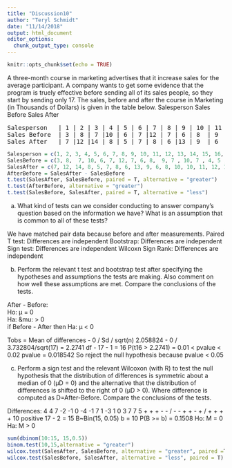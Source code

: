 ```yaml
---
title: "Discussion10"
author: "Teryl Schmidt"
date: "11/14/2018"
output: html_document
editor_options: 
  chunk_output_type: console
---
```


```r
knitr::opts_chunk$set(echo = TRUE)
```

A three-month course in marketing advertises that it increase sales for the average participant. A company wants to get some evidence that the program is truely effective before sending all of its sales people, so they start by sending only 17. The sales, before and after the course in Marketing (in Thousands of Dollars) is given in the table below.
Salesperson Sales Before Sales After

<pre>
Salesperson   | 1 | 2 | 3 | 4 | 5 | 6 | 7 | 8 | 9 | 10 | 11 | 12 | 13 | 14 | 15 | 16 | 17 |
Sales Before  | 3 | 8 | 7 |10 | 6 | 7 |12 | 7 | 6 | 8  | 9  | 7  | 10 | 7  |  4 |  5 |  7 |
Sales After   | 7 |12 |14 | 8 | 5 | 7 | 8 | 6 |13 | 9  | 6  | 8  | 10 | 10 | 11 | 12 | 12 |
</pre>
```r
Salesperson = c(1, 2, 3, 4, 5, 6, 7, 8, 9, 10, 11, 12, 13, 14, 15, 16, 17)
SalesBefore = c(3, 8,  7, 10, 6, 7, 12, 7, 6, 8,  9, 7 , 10, 7 , 4, 5 , 7 )
SalesAfter = c(7, 12, 14, 8, 5, 7, 8, 6, 13, 9, 6, 8, 10, 10, 11, 12, 12)
AfterBefore = SalesAfter - SalesBefore
t.test(SalesAfter, SalesBefore, paired = T, alternative = "greater")
t.test(AfterBefore, alternative = "greater")
t.test(SalesBefore, SalesAfter, paired = T, alternative = "less")
```


(a) What kind of tests can we consider conducting to answer company’s question based on the information we have? What is an assumption that is common to all of these tests?

We have matched pair data because before and after measurements. 
Paired T test: Differences are independent
Bootstrap: Differences are independent
Sign test: Differences are independent 
Wilcoxn Sign Rank: Differences are independent

(b) Perform the relevant t test and bootstrap test after specifying the hypotheses and assumptions the tests are making. Also comment on how well these assumptions are met. Compare the conclusions of the tests.

After - Before: <br/>
Ho: &mu; = 0 <br/>
Ha: &mu: > 0 <br/>
if Before - After then Ha: &mu; < 0 <br/>

Tobs = Mean of differences - 0 / Sd / sqrt(n)
2.058824 - 0 / 3.732804/sqrt(17) = 2.2741
df - 17 - 1 = 16
P(t16 > 2.2741) = 0.01 < pvalue < 0.02
pvalue = 0.018542
So reject the null hypothesis because pvalue < 0.05

(c) Perform a sign test and the relevant Wilcoxon (with R) to test the null hypothesis that the distribution of differences is symmetric about a median of 0 (μD = 0) and the alternative that the distribution of differences is shifted to the right of 0 (μD > 0). Where difference is computed as D=After-Before. Compare the conclusions of the tests.

Differences:
4 4 7 -2 -1 0 -4 -1 7 1 -3 1 0 3 7 7 5
+ + +  -  - /  -  - + +  - + / + + + + 
10 positive
17 - 2 = 15
B~Bin(15, 0.05)
b = 10
P(B >= b) = 0.1508
Ho: M = 0
Ha: M > 0

```r
sum(dbinom(10:15, 15,0.5))
binom.test(10,15,alternative = "greater")
wilcox.test(SalesAfter, SalesBefore, alternative = "greater", paired =T)
wilcox.test(SalesBefore, SalesAfter, alternative = "less", paired = T)
```





